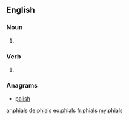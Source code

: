 ==English==

===Noun===
{{head|en|plural}}

# {{plural of|phial|lang=en}}

===Verb===
{{head|en}}

# {{en-third-person singular of|phial}}

===Anagrams===
* [[palish#English|palish]]

[[ar:phials]]
[[de:phials]]
[[eo:phials]]
[[fr:phials]]
[[my:phials]]